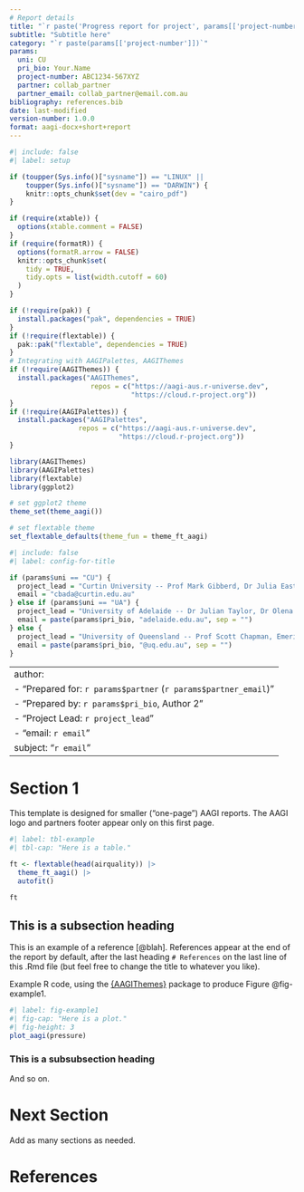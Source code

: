```yaml
---
# Report details
title: "`r paste('Progress report for project', params[['project-number']])`"
subtitle: "Subtitle here"
category: "`r paste(params[['project-number']])`"
params:
  uni: CU
  pri_bio: Your.Name
  project-number: ABC1234-567XYZ
  partner: collab_partner
  partner_email: collab_partner@email.com.au
bibliography: references.bib
date: last-modified
version-number: 1.0.0
format: aagi-docx+short+report
---
```


```r
#| include: false
#| label: setup

if (toupper(Sys.info()["sysname"]) == "LINUX" ||
    toupper(Sys.info()["sysname"]) == "DARWIN") {
    knitr::opts_chunk$set(dev = "cairo_pdf")
}

if (require(xtable)) {
  options(xtable.comment = FALSE)
}
if (require(formatR)) {
  options(formatR.arrow = FALSE)
  knitr::opts_chunk$set(
    tidy = TRUE,
    tidy.opts = list(width.cutoff = 60)
  )
}

if (!require(pak)) {
  install.packages("pak", dependencies = TRUE)
}
if (!require(flextable)) {
  pak::pak("flextable", dependencies = TRUE)
}
# Integrating with AAGIPalettes, AAGIThemes
if (!require(AAGIThemes)) {
  install.packages("AAGIThemes",
                    repos = c("https://aagi-aus.r-universe.dev",
                              "https://cloud.r-project.org"))
}
if (!require(AAGIPalettes)) {
  install.packages("AAGIPalettes",
                 repos = c("https://aagi-aus.r-universe.dev",
                           "https://cloud.r-project.org"))
}

library(AAGIThemes)
library(AAGIPalettes)
library(flextable)
library(ggplot2)

# set ggplot2 theme
theme_set(theme_aagi())

# set flextable theme
set_flextable_defaults(theme_fun = theme_ft_aagi)
```

```r
#| include: false
#| label: config-for-title

if (params$uni == "CU") {
  project_lead = "Curtin University -- Prof Mark Gibberd, Dr Julia Easton, Prof Adam Sparks"
  email = "cbada@curtin.edu.au"
} else if (params$uni == "UA") {
  project_lead = "University of Adelaide -- Dr Julian Taylor, Dr Olena Kravchuck"
  email = paste(params$pri_bio, "adelaide.edu.au", sep = "")
} else {
  project_lead = "University of Queensland -- Prof Scott Chapman, Emeritus Prof Kaye Basford"
  email = paste(params$pri_bio, "@uq.edu.au", sep = "")
}
```

---
author:
  - "Prepared for: `r params$partner` (`r params$partner_email`)"
  - "Prepared by: `r params$pri_bio`, Author 2"
  - "Project Lead: `r project_lead`"
  - "email: `r email`"
subject: "`r email`"
---

# Section 1

This template is designed for smaller ("one-page") AAGI reports. The AAGI logo and partners footer appear only on this first page.

```r
#| label: tbl-example
#| tbl-cap: "Here is a table."

ft <- flextable(head(airquality)) |>
  theme_ft_aagi() |>
  autofit()

ft

```

## This is a subsection heading

This is an example of a reference [@blah]. References appear at the end of the report by default, after the last heading `# References` on the last line of this .Rmd file (but feel free to change the title to whatever you like).

Example R code, using the [{AAGIThemes}](https://aagi-aus.github.io/AAGIThemes/) package to produce Figure @fig-example1.

```r
#| label: fig-example1
#| fig-cap: "Here is a plot."
#| fig-height: 3
plot_aagi(pressure)
```

### This is a subsubsection heading

And so on.

# Next Section

Add as many sections as needed.

# References
